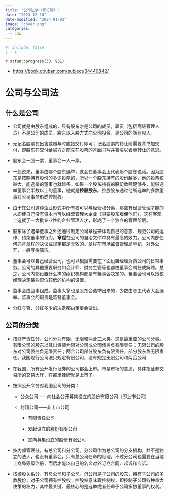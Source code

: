 ```yaml
---
title: "公司法学（修订版）"
date: "2023-12-10"
date-modified: "2024-01-03"
image: "cover.png"
categories: 
  - Law
---
```


```r
#| include: false
1 + 1
```

::: {.callout-note title='Progress'}
`r stfun::progress(30, 951)`

<!-- 读后感：[读《管理行为》](https://shitao5.org/posts/glxw/)。 -->
:::

::: {.callout-tip title="Learning Source"}
- <https://book.douban.com/subject/34440842/>
:::

# 公司与公司法

## 什么是公司

- 公司就是由股东组成的，只有股东才是公司的成员，雇员（包括高级管理人员）不是公司的成员。股东以入股方式向公司投资，是公司的所有权人。

- 无记名股票在出售或赠与时直接交付即可；记名股票的转让则需要背书加交付，即股东在交付给买方之前先在股票的背面书写并署名以表示转让的意思。

- 股东会一股一票，董事会一人一票。

- 一般说来，董事由哪个股东选举，就会在董事会上代表那个股东说话。因为股东是按照持有股份的多少投票的，所以一个股东持有的股份越多，他的投票权越大，能选举的董事也就越多。如果一个股东持有的股份数额足够多，能够选举董事会半数以上的董事，他就是**控股股东**。控股股东通过他所选举的多数董事对公司事务形成控制权。

- 由于在公司这种企业形式中所有权可以与经营权分离，那些有经营管理才能的人即使自己没有资本也可以经营管理大企业（只要股东雇佣他们），这在客观上造就了一大批专业性的企业管理人才，形成了一个独立的管理阶层。

- 股东除了选举董事之外还通过制定公司章程来体现自己的意志、规范公司的运作、约束董事的行为。**章程**在公司的自治文件中具有最高的效力。公司内部任何违背章程的决议或规定都是无效的。章程在市场监督管理局登记，对外公开，一般写得简洁。

- 董事会可以自己经营公司，也可以根据需要在下面设置经理负责公司的日常事务。公司的其他重要职务如会计师、财务主管等也都由董事会聘任或解聘。总之，公司内部设置什么样的组织机构都是有董事会决定的。董事会也可以授权经理决定某些职位较低的机构的设置。

- 监事会由监事组成。监事大多也是股东会选举出来的，少数由职工代表大会选举。监事会的职责是监督董事会。

- 分红与否、分红多少的决定都由董事会做出。

## 公司的分类

- 按财产责任分，公司分为有限、无限和两合三大类。这是最重要的公司分类。有限公司的股东以其出资额为限对公司或公司债务负有限责任；无限公司的股东对公司债务负无限责任；两合公司部分股东负有限责任，部分股东负无限责任。我国现行公司法只规定有限公司，没有规定无限公司和两合公司

- 在我国，所有公开发行证券的公司都会上市。市是市场的意思，具体指证券交易所的交易大厅，在那里挂牌就是上市了。

- 按照公开义务对我国公司的分类：
  
  - 公众公司——向社会公开募集设立的股份有限公司（即上市公司）
  
  - 封闭公司——非上市公司
  
    - 有限责任公司
    
    - 发起设立的股份有限公司
    
    - 定向募集设立的股份有限公司

- 按内部管理分，有总公司和分公司。分公司作为总公司的分支机构，并不是独立的法人，也没有董事会，只有总公司任命的经理。不过分公司也需要在当地工商局等级注册，而后才能以自己的名义对外订立合同、起诉和应诉。

- 按控股关系分，有母公司和子公司。母公司是子公司的股东，持有子公司的多数股份，对子公司拥有控股权；控股权意味着控制权，即控制子公司各种重大决策的权力，其中最关键、最核心的是选举或者任命子公司多数董事的权利。

















